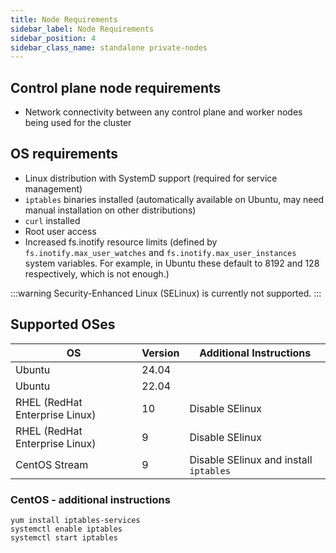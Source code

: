 ```yaml
---
title: Node Requirements
sidebar_label: Node Requirements
sidebar_position: 4
sidebar_class_name: standalone private-nodes
---
```



<TenancySupport standalone="true"  />

## Control plane node requirements

- Network connectivity between any control plane and worker nodes being used for the cluster 

## OS requirements

- Linux distribution with SystemD support (required for service management)
- `iptables` binaries installed (automatically available on Ubuntu, may need manual installation on other distributions)
- `curl` installed
- Root user access
- Increased fs.inotify resource limits (defined by `fs.inotify.max_user_watches` and `fs.inotify.max_user_instances` system variables. For example, in Ubuntu these default to 8192 and 128 respectively, which is not enough.)

:::warning
Security-Enhanced Linux (SELinux) is currently not supported.
:::

## Supported OSes

| OS | Version| Additional Instructions |
|---|---|---|
| Ubuntu | 24.04 | |
| Ubuntu | 22.04 | |
| RHEL (RedHat Enterprise Linux) | 10 | Disable SElinux |
| RHEL (RedHat Enterprise Linux) | 9 | Disable SElinux |
| CentOS Stream | 9 | Disable SElinux and install `iptables` |


### CentOS - additional instructions

```shell title="Install iptables"
yum install iptables-services
systemctl enable iptables
systemctl start iptables
```